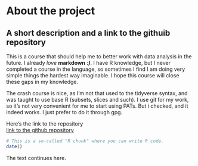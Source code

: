 
# About the project
## A short description and a link to the githuib repository

This is a course that should help me to better work with data analysis in the future. I already *love* __markdown__ ***:)***. I have R knowledge, but I never completed a course in the language, so sometimes I find I am doing very simple things the hardest way imaginable. I hope this course will close these gaps in my knowledge.


The crash course is nice, as I'm not that used to the tidyverse syntax, and was taught to use base R (subsets, slices and such).
I use git for my work, so it's not very convenient for me to start using PATs. But i checked, and it indeed works. I just prefer to do it through gpg. 


Here's the link to the repository\
[link to the github repository](https://github.com/crastr/IODS-project)


```r
# This is a so-called "R chunk" where you can write R code.
date()
```
The text continues here.

